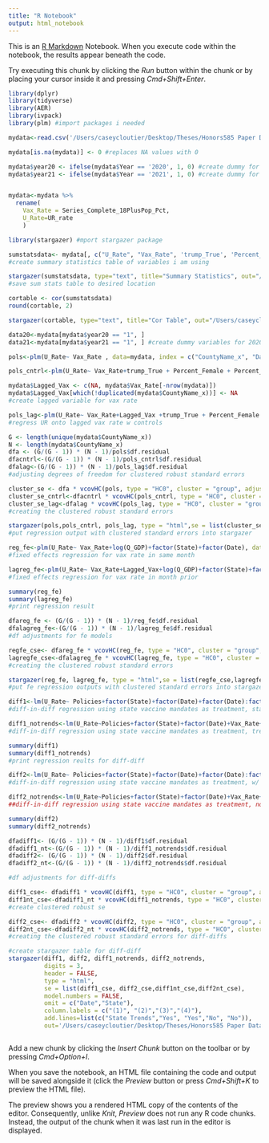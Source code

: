 ```yaml
---
title: "R Notebook"
output: html_notebook
---
```


This is an [R Markdown](http://rmarkdown.rstudio.com) Notebook. When you execute code within the notebook, the results appear beneath the code. 

Try executing this chunk by clicking the *Run* button within the chunk or by placing your cursor inside it and pressing *Cmd+Shift+Enter*. 

```r
library(dplyr)
library(tidyverse) 
library(AER)
library(ivpack)
library(plm) #import packages i needed 
```


```r
mydata<-read.csv('/Users/caseycloutier/Desktop/Theses/Honors585 Paper Data/cleaned data/finaldata.csv') #import data file

mydata[is.na(mydata)] <- 0 #replaces NA values with 0

mydata$year20 <- ifelse(mydata$Year == '2020', 1, 0) #create dummy for if year is 2020
mydata$year21 <- ifelse(mydata$Year == '2021', 1, 0) #create dummy for if year is 2021


mydata<-mydata %>% 
  rename(
    Vax_Rate = Series_Complete_18PlusPop_Pct,
    U_Rate=UR_rate
    )
```



```r
library(stargazer) #mport stargazer package

sumstatsdata<- mydata[, c("U_Rate", "Vax_Rate", 'trump_True', 'Percent_Female','Percent_Black','Percent_AmerInd', 'Percent_PacI','Percent_Asian','Percent_HisLat','ALWAYS','Q_GDP')] 
#create summary statistics table of variables i am using 
```
```r
stargazer(sumstatsdata, type="text", title="Summary Statistics", out="/Users/caseycloutier/Desktop/Theses/Honors585 Paper Data/paper graphs/sumstats.html")
#save sum stats table to desired location
```
```r

cortable <- cor(sumstatsdata)
round(cortable, 2)

stargazer(cortable, type="text", title="Cor Table", out="/Users/caseycloutier/Desktop/Theses/Honors585 Paper Data/paper graphs/cortable.html")
```
```r
data20<-mydata[mydata$year20 == "1", ] 
data21<-mydata[mydata$year21 == "1", ] #create dummy variables for 2020 and 2021
```
```r
pols<-plm(U_Rate~ Vax_Rate , data=mydata, index = c("CountyName_x", "Date"), model = "pooling") #regress UR onto var of interest
```

```r

pols_cntrl<-plm(U_Rate~ Vax_Rate+trump_True + Percent_Female + Percent_Black +Percent_AmerInd +Percent_PacI+Percent_Asian+Percent_HisLat+ALWAYS + log(Q_GDP)+trump_True*Vax_Rate, data = mydata,index = c("CountyName_x", "Date"), model = "pooling" ) #regress UR onto var of int. and cntrls
```


```r
mydata$Lagged_Vax <- c(NA, mydata$Vax_Rate[-nrow(mydata)])
mydata$Lagged_Vax[which(!duplicated(mydata$CountyName_x))] <- NA
#create lagged variable for vax rate

```


```r
pols_lag<-plm(U_Rate~ Vax_Rate+Lagged_Vax +trump_True + Percent_Female + Percent_Black +Percent_AmerInd +Percent_PacI+Percent_Asian+Percent_HisLat+ALWAYS + log(Q_GDP)+trump_True*Lagged_Vax, data = mydata,index = c("CountyName_x", "Date"), model = "pooling" )
#regress UR onto lagged vax rate w controls

```



```r
G <- length(unique(mydata$CountyName_x))
N <- length(mydata$CountyName_x) 
dfa <- (G/(G - 1)) * (N - 1)/pols$df.residual
dfacntrl<-(G/(G - 1)) * (N - 1)/pols_cntrl$df.residual
dfalag<-(G/(G - 1)) * (N - 1)/pols_lag$df.residual
#adjusting degrees of freedom for clustered robust standard errors 

cluster_se <- dfa * vcovHC(pols, type = "HC0", cluster = "group", adjust = T)
cluster_se_cntrl<-dfacntrl * vcovHC(pols_cntrl, type = "HC0", cluster = "group", adjust = T)
cluster_se_lag<-dfalag * vcovHC(pols_lag, type = "HC0", cluster = "group", adjust = T)
#creating the clustered robust standard errors

stargazer(pols,pols_cntrl, pols_lag, type = "html",se = list(cluster_se,cluster_se_cntrl,cluster_se_lag), out="/Users/caseycloutier/Desktop/Theses/Honors585 Paper Data/paper graphs/pols_cse.html")
#put regression output with clustered standard errors into stargazer 
```


```r
reg_fe<-plm(U_Rate~ Vax_Rate+log(Q_GDP)+factor(State)+factor(Date), data = mydata, index =c("CountyName_x", "Date"), model = "within", effect = "twoways")
#fixed effects regression for vax rate in same month 

lagreg_fe<-plm(U_Rate~ Vax_Rate+Lagged_Vax+log(Q_GDP)+factor(State)+factor(Date), data = mydata, index = c("CountyName_x", "Date"),model = "within", effect = "twoways")
#fixed effects regression for vax rate in month prior 

summary(reg_fe)
summary(lagreg_fe)
#print regression result 
```
```r
dfareg_fe <- (G/(G - 1)) * (N - 1)/reg_fe$df.residual
dfalagreg_fe<-(G/(G - 1)) * (N - 1)/lagreg_fe$df.residual
#df adjustments for fe models 

regfe_cse<- dfareg_fe * vcovHC(reg_fe, type = "HC0", cluster = "group", adjust = T)
lagregfe_cse<-dfalagreg_fe * vcovHC(lagreg_fe, type = "HC0", cluster = "group", adjust = T)
#creating the clustered robust standard errors

stargazer(reg_fe, lagreg_fe, type = "html",se = list(regfe_cse,lagregfe_cse), out="/Users/caseycloutier/Desktop/Theses/Honors585 Paper Data/paper graphs/fixed_cse.html")
#put fe regression outputs with clustered standard errors into stargazer 
```



```r
diff1<-lm(U_Rate~ Policies+factor(State)+factor(Date)+factor(Date):factor(State)+Vax_Rate+log(Q_GDP), data = mydata)
#diff-in-diff regression using state vaccine mandates as treatment, state and time trends included 

diff1_notrends<-lm(U_Rate~Policies+factor(State)+factor(Date)+Vax_Rate+log(Q_GDP), data = mydata)
#diff-in-diff regression using state vaccine mandates as treatment, trends not included 
```


```r
summary(diff1)
summary(diff1_notrends)
#print regression reults for diff-diff
```


```r
diff2<-lm(U_Rate~ Policies+factor(State)+factor(Date)+factor(Date):factor(State)+Vax_Rate+Lagged_Vax+log(Q_GDP), data = mydata)
#diff-in-diff regression using state vaccine mandates as treatment, w/ trends

diff2_notrends<-lm(U_Rate~Policies+factor(State)+factor(Date)+Vax_Rate+Lagged_Vax+log(Q_GDP), data = mydata)
##diff-in-diff regression using state vaccine mandates as treatment, no trends 
```

```r
summary(diff2)
summary(diff2_notrends)
```


```r
dfadiff1<- (G/(G - 1)) * (N - 1)/diff1$df.residual
dfadiff1_nt<-(G/(G - 1)) * (N - 1)/diff1_notrends$df.residual
dfadiff2<- (G/(G - 1)) * (N - 1)/diff2$df.residual
dfadiff2_nt<-(G/(G - 1)) * (N - 1)/diff2_notrends$df.residual

#df adjustments for diff-diffs

```

```r

diff1_cse<- dfadiff1 * vcovHC(diff1, type = "HC0", cluster = "group", adjust = T)
diff1nt_cse<-dfadiff1_nt * vcovHC(diff1_notrends, type = "HC0", cluster = "group", adjust = T)
#create clustered robust se 

```

```r
diff2_cse<- dfadiff2 * vcovHC(diff2, type = "HC0", cluster = "group", adjust = T)
diff2nt_cse<-dfadiff2_nt * vcovHC(diff2_notrends, type = "HC0", cluster = "group", adjust = T)
#creating the clustered robust standard errors for diff-diffs

```

```r
#create stargazer table for diff-diff
stargazer(diff1, diff2, diff1_notrends, diff2_notrends, 
          digits = 3,
          header = FALSE,
          type = "html", 
          se = list(diff1_cse, diff2_cse,diff1nt_cse,diff2nt_cse),
          model.numbers = FALSE,
          omit = c("Date","State"),
          column.labels = c("(1)", "(2)","(3)","(4)"),
          add.lines=list(c("State Trends","Yes", "Yes","No", "No")),
          out='/Users/caseycloutier/Desktop/Theses/Honors585 Paper Data/paper graphs/diff_reg.html')
```
```r

```






Add a new chunk by clicking the *Insert Chunk* button on the toolbar or by pressing *Cmd+Option+I*.

When you save the notebook, an HTML file containing the code and output will be saved alongside it (click the *Preview* button or press *Cmd+Shift+K* to preview the HTML file). 

The preview shows you a rendered HTML copy of the contents of the editor. Consequently, unlike *Knit*, *Preview* does not run any R code chunks. Instead, the output of the chunk when it was last run in the editor is displayed.
